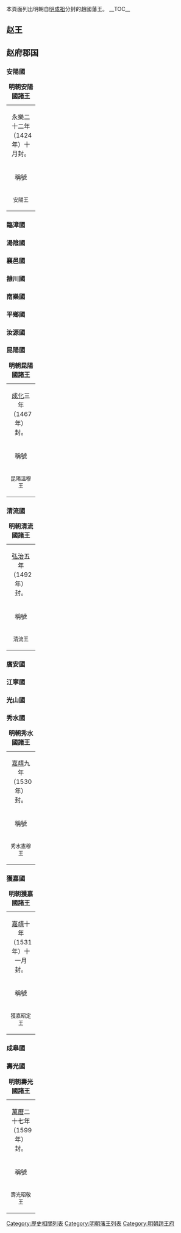 {{CJK-New-Char|24211|228F4|30260|307AC|30F45|3028A}}
本頁面列出明朝自[[明成祖|明成祖]]分封的趙國藩王。
__TOC__

==赵王==
{{明朝諸王列表/明成祖趙國}}
{{chart top|赵王世系图}}
{{chart/start|align=center}}
{{chart|| | | |CC|CC='''朱高燧'''<br />1383–1431<br />{{small|'''趙簡王''' <sup>1</sup> <br />1404–1425}}
| boxstyle_CC=border-width:2px; border-color:orange
}}
{{chart| |,|-|-|-|(| | | | | |}}
{{chart|border=1|s1| |s2|s1=<small>嫡长子</small>| boxstyle_s1=border-width:0px|s2=<small>嫡次子</small>| boxstyle_s2=border-width:0px}}
{{chart|YM| |YZ|YM=朱瞻坺<br />1411–1427<br />{{small|趙悼僖世子<br />1424–1427}}|YZ='''朱瞻塙'''<br />1413–1454<br />{{small|'''趙惠王''' <sup>2</sup><br />1432–1455}}
| boxstyle_YZ=border-width:2px; border-color:orange
}}
{{chart| | | | | |!| | | | | |}}
{{chart|border=1| | | | |s1| | |s1=<small>嫡长子</small>| boxstyle_s1=border-width:0px}}
{{chart|| | | |CC|CC='''朱祁鎡'''<br />1430–1460<br />{{small|'''趙康王''' <sup>3</sup> <br />1456–1460}}
| boxstyle_CC=border-width:2px; border-color:orange
}}
{{chart| | | | | |!| | | | | |}}
{{chart|border=1| | | | |s1| | |s1=<small>庶长子</small>| boxstyle_s1=border-width:0px}}
{{chart|| | | |CC|CC='''朱見灂''' <br />1453–1502<br />{{small|'''趙靖王''' <sup>4</sup> <br />1465–1502}}
| boxstyle_CC=border-width:2px; border-color:orange
}}
{{chart| | | | | |!| | | | | |}}
{{chart|border=1| | | | |s1| | |s1=<small>庶三子</small>| boxstyle_s1=border-width:0px}}
{{chart|| | | |CC|CC='''朱祐棌'''<br />1460–1518<br />{{small|'''趙莊王''' <sup>5</sup> <br />1503–1518}}
| boxstyle_CC=border-width:2px; border-color:orange
}}
{{chart| | | | | |!| | | | | |}}
{{chart|border=1| | | | |s1| | |s1=<small>嫡长子</small>| boxstyle_s1=border-width:0px}}
{{chart|| | | |CC|CC='''朱厚煜'''<br />1498–1560<br />{{small|'''趙康王''' <sup>6</sup> <br />1521–1560}}
| boxstyle_CC=border-width:2px; border-color:orange
}}
{{chart| | | | | |)|-|-|-|.| |}}
{{chart|border=1| | | | |s1| |s2|s1=<small>庶长子</small>| boxstyle_s1=border-width:0px|s2=<small>庶四子</small>| boxstyle_s2=border-width:0px}}
{{chart|| | | |CC| |CH|CC=朱載培<br />1510–1537<br />{{small|獲嘉昭定王<br />趙恭王<br />''（追封）''}}|CH=朱载垸<br />''（1584年薨）''<br />{{small|赵府宗理<br />1538–1565<br />成皋端穆王}}
| boxstyle_CC=border-width:2px; border-color:red
| boxstyle_CH=border-width:2px; border-color:blue
}}
{{chart| | | | | |!| | | |!| |}}
{{chart|border=1| | | | |s1| |s2|s1=<small>庶长子</small>| boxstyle_s1=border-width:0px|s2=<small>庶长子</small>| boxstyle_s2=border-width:0px}}
{{chart|| | | |CC| |CZ|CC=朱翊錙<br />(1537 - 1559)<br />{{small|赵世孙<br />(1549 - 1559)<br />“趙安王”<br />（追封）}}|CZ=朱翊錝<br />''（1577年薨）''<br />{{small|成皋镇国将军}}
| boxstyle_CC=border-width:2px; border-color:red
}}
{{chart| | | | | |!| | | |!| |}}
{{chart|border=1| | | | |s1| |s2|s1=<small>嫡长子</small>| boxstyle_s1=border-width:0px|s2=<small>庶长子</small>| boxstyle_s2=border-width:0px}}
{{chart|| | | |CC| |CH|CC='''朱常清'''<br />1555–1614<br />{{small|'''趙穆王''' <sup>7</sup> <br />1565–1614}}|CH='''朱常㳛'''<br />1574–1644<br />{{small|'''趙恪王''' <sup>9</sup> <br />1632–1644}}
| boxstyle_CC=border-width:2px; border-color:orange
| boxstyle_CH=border-width:2px; border-color:orange
}}
{{chart| |,|-|-|-|(| | | |!| |}}
{{chart|border=1|s1| |s2| | |!|s1=<small>嫡长子</small>| boxstyle_s1=border-width:0px|s2=<small>庶七子</small>| boxstyle_s2=border-width:0px}}
{{chart|YM| |YZ| |YY|YM=朱由松<br />''（1614年薨）''<br />{{small|赵世子<br />1585–1614}}|YZ=朱由桂<br />1590–1608<br />{{small|壽光昭敬王<br />趙順王<br />''（追封）''}}|YY='''朱由棪'''<br />1614–1647<br />{{small|'''赵王''' <sup>10</sup><br />1646–1647}}
| boxstyle_YY=border-width:2px; border-color:orange
| boxstyle_YZ=border-width:2px; border-color:red
}}
{{chart| | | | | |!| | |}}
{{chart|border=1| | | | |s1| | |s1=<small>嫡长子</small>| boxstyle_s1=border-width:0px}}
{{chart| | | | |ZX|ZX=朱慈𢣴<br />{{small|'''赵王''' <sup>8</sup><br />1617–?}}
| boxstyle_ZX=border-width:2px; border-color:orange
}}
{{chart/end}}
{{chart bottom}}

==赵府郡国==
{{chart top|赵府郡国世系图}}
{{chart/start|align=center}}
{{chart| | | | | | | | | YL |YL=[[明成祖朱棣|明成祖朱棣]]| boxstyle_ YL=border-width:2px; border-color:yellow
}}
{{chart| | | | | | | | | |!| |}}
{{chart|border=1| | | | | | | | |s1|s1=<small>嫡三子</small>| boxstyle_s1=border-width:0px}}
{{chart|border=| | | | | | | | | QW |QW='''赵王'''<br/><small>''永乐二年（1404年）封于彰德府''</small>}}
{{chart| | | | | | | | | ZQ |ZQ='''[[朱高燧|朱高燧]]'''<br />{{small|'''趙簡王 <sup>1</sup>'''<br />1404–1425}}
| boxstyle_ ZQ=border-width:2px; border-color:orange
}}
{{chart| | | | | | | | | |!| |}}
{{chart|border=1| | | | | | | | |s1|s1=<small>嫡次子</small>| boxstyle_s1=border-width:0px}}
{{chart|border=| | | | | | | | | QL | | | |QL='''''安陽王'''''<br /><small>''永乐二十二年（1424年）十月封<br宣德七年袭封赵王而例不袭''</small>}}
{{chart| | | | | | | | | ZQ |ZQ='''[[朱瞻塙|朱瞻塙]]'''<br />{{small|'''趙惠王 <sup>2</sup>'''<br />1432–1455}}
| boxstyle_ ZQ=border-width:2px; border-color:orange
}}
{{chart| |,|-|-|-|v|-|-|-|^|-|-|-|v|-|-|-|v|-|-|-|v|-|-|-|.| |}}
{{chart|border=1|s1| |s2| |s3| |s4| |s5| |s6| |s7| |s1=<small>嫡长子</small>| boxstyle_s1=border-width:0px|s2=<small>嫡次子</small>| boxstyle_s2=border-width:0px|s3=<small>嫡三子</small>| boxstyle_s3=border-width:0px|s4=<small>嫡四子</small>| boxstyle_s4=border-width:0px|s5=<small>嫡五子</small>| boxstyle_s5=border-width:0px|s6=<small>嫡六子</small>| boxstyle_s6=border-width:0px|s7=<small>嫡七子</small>| boxstyle_s7=border-width:0px}}
{{chart|border=| |!| | |LZ| |TY| |XY| |LC| |NL| |PX| |LZ='''''臨漳王'''''<br /><small>''正统九年（1444年）封''</small>|TY='''''湯陰王'''''<br /><small>''正统九年（1444年）封''</small>|XY='''''襄邑王'''''<br /><small>''正统九年（1444年）封''</small>|LC='''''雒川王'''''<br /><small>''正统十年（1445年）封''</small>|NL='''''南樂王'''''<br /><small>''天顺元年（1457年）封''</small>|PX='''''平鄉王'''''<br /><small>''天顺元年（1457年）封''</small>}}
{{chart|QZ| |QJ| |QR| |QC| |QCH| |QG| |QCO|QZ='''[[朱祁鎡|朱祁鎡]]'''<br />{{small|'''趙康王 <sup>3</sup>'''<br />1456–1460}}|QJ=朱祁鋆<br />''1485年卒''<br />{{small|臨漳恭安王 <sup>1</sup><br />1444−1485}}|QR=朱祁𨧨<br />''1485年卒''<br />{{small|湯陰莊僖王 <sup>1</sup><br />1444−1485}}|QC=朱祁鋥<br />''1465年卒''<br />{{small|襄邑恭定王 <sup>1</sup><br />1444−1465}}|QCH=朱祁鋹<br />''1483年卒''<br />{{small|雒川靖懿王 <sup>1</sup><br />1445−1483}}|QG=朱祁鉷<br />''1503年卒''<br />{{small|南樂安懿王 <sup>1</sup><br />1457−1503}}|QCO=朱祁鏓<br />''1476年卒''<br />{{small|平鄉榮順王 <sup>1</sup><br />1457−1476}}
| boxstyle_QZ=border-width:2px; border-color:orange
}}
{{chart| |!| | | |!| | | |!| | | |!| | | |!| | | |!| | | |!| |}}
{{chart|border=| |!| | |LZ| |TY| |XY| |LC| |NL| |PX| |LZ=<small>''共传七世六代<br />崇祯十六年（1644年）明亡''</small>|TY=<small>''共传二世两代<br />弘治六年（1493年）国除''</small>|XY=<small>''共传五世六代<br />万历十一年（1583年）除封''</small>|LC=<small>''共传九世八代<br />崇祯十六年（1644年）明亡''</small>|NL=<small>''共传七世七代<br />崇祯十六年（1644年）明亡''</small>|PX=<small>''共传六世五代<br />崇祯十六年（1644年）明亡''</small>}}
{{chart| |)|-|-|-|v|-|-|-|.| |}}
{{chart|border=1|s1| |s2| |s3| |s1=<small>''庶长子''</small>| boxstyle_s1=border-width:0px|s2=<small>''庶次子''</small>| boxstyle_s2=border-width:0px|s3=<small>''庶三子''</small>| boxstyle_s3=border-width:0px}}
{{chart|border=| |!| | |RY| |KY| |RY='''''汝源王'''''<br /><small>''天顺元年（1457年）封''</small>|KY='''''昆陽王'''''<br /><small>''成化三年（1467年）封<br />正德元年（1506年）无嗣除封''</small>}}
{{chart|QZ| |QJ| |QR| |QZ='''[[朱見灂|朱見灂]]'''<br />{{small|'''趙靖王 <sup>4</sup>'''<br />1465–1502}}|QJ=朱見淇<br />''1529年卒''<br />{{small|汝源榮昭王 <sup>1</sup><br />1467–1529}}|QR=朱見洽<br />''1506年卒''<br />{{small|昆陽溫穆王<br />1467–1506}}
| boxstyle_QZ=border-width:2px; border-color:orange
}}
{{chart| |!| | | |!| |}}
{{chart|border=| |!| | |RY| | |RY=<small>''共传三世两代<br />嘉靖二十八年（1549年）大宗无嗣除封''</small>}}
{{chart| |)|-|-|-|.| |}}
{{chart|border=1|s1| |s2| | |s1=<small>''庶三子''</small>| boxstyle_s1=border-width:0px|s2=<small>''庶五子''</small>| boxstyle_s2=border-width:0px}}
{{chart|border=|QL| |GN| |QL='''''清流王'''''<br /><small>''弘治五年（1492年）封<br />弘治十六年（1503年）袭封赵王而不例袭''</small>|GN='''''廣安王'''''<br /><small>''弘治五年（1492年）封''</small>}}
{{chart|QZ| |QJ|QZ='''[[朱祐棌|朱祐棌]]'''<br />{{small|'''<br />趙莊王 <sup>5</sup>'''<br />1503–1518}}|QJ=朱祐枳<br />''1502年卒''<br />{{small|廣安端裕王 <sup>1</sup><br />1492–1502}}
| boxstyle_QZ=border-width:2px; border-color:orange
}}
{{chart| |!| | | |!| |}}
{{chart|border=| |!| | |GN| | |GN=<small>''共传四世四代<br />万历三十六年（1606年）无嗣除封''</small>}}
{{chart| |)|-|-|-|v|-|-|-|v|-|-|-|.| |}}
{{chart|border=1|s1| |s2| |s3| |s4| | |s1=<small>嫡长子</small>| boxstyle_s1=border-width:0px|s2=<small>庶三子</small>| boxstyle_s2=border-width:0px|s3=<small>庶四子</small>| boxstyle_s3=border-width:0px|s4=<small>庶六子</small>| boxstyle_s4=border-width:0px}}
{{chart|border=| |!| | |JN| |GS| |XS| |JN='''''江寧王'''''<br /><small>''正德十六年（1521年）封''</small>|GS='''''光山王'''''<br /><small>''嘉靖二年（1523年）封''</small>|XS='''''秀水王'''''<br /><small>''嘉靖九年（1530年）封<br />嘉靖十九年（1540年）无嗣除封''</small>}}
{{chart|QZ| |QJ| |QR| |QC|QZ='''[[朱厚煜|朱厚煜]]'''<br />{{small|'''趙康王 <sup>6</sup>'''<br />1521–1560}}|QJ=朱厚煉<br />''1562年卒''<br />{{small|江寧恭懿王 <sup>1</sup><br />1521–1562}}|QR=朱厚煇<br />''1551年卒''<br />{{small|光山康靖王<br />1523–1551}}|QC=朱厚炯<br />''1540年卒''<br />{{small|秀水憲穆王<br />1530–1540}}
| boxstyle_QZ=border-width:2px; border-color:orange
}}
{{chart| |!| | | |!| | | |!| |}}
{{chart|border=| |!| | |JN| |GS| | | |JN=<small>''共传三世三代<br />万历二十八年（1600年）无嗣除封''</small>|GS=<small>''嘉靖三十年（1511年）无嗣除封<br />由江宁府宗室承光山王祀及管光山府事''</small>}}
{{chart| |!| | | | | | |}}
{{chart| |)|-|-|-|.| | |}}
{{chart|border=1|s1| |s2| |s1=<small>庶三子</small>| boxstyle_s1=border-width:0px|s2=<small>庶四子</small>| boxstyle_s2=border-width:0px}}
{{chart|border=|HJ| |CG| | |HJ='''''獲嘉王'''''<br /><small>''嘉靖十年（1531年）十一月封''</small>|CG='''''成皐王'''''<br /><small>''嘉靖十九年（1540年）封''</small>}}
{{chart|QZ| |QJ| |QZ=[[朱載培|朱載培]]<br />{{small|獲嘉昭定王<br />1521–1560<br />趙恭王<br />''（1565年追封）''}}|QJ=朱載垸<br />''1584年卒''<br />{{small|成皐端穆王 <sup>1</sup><br />1540–1584}}
| boxstyle_QZ=border-width:2px; border-color:red
}}
{{chart| |!| | | |!| | |}}
{{chart|border=1|s1| |s1| |s1=<small>庶长子</small>| boxstyle_s1=border-width:0px}}
{{chart|CC| |CZ|CC=[[朱翊錙|朱翊錙]]<br />{{small|赵世孙<br />1549–1559<br />趙安王<br />''（1565年追封）''}}|CZ=[[朱翊錝|朱翊錝]]<br />{{small|成皋镇国将军}}
| boxstyle_CC=border-width:2px; border-color:red
}}
{{chart| |!| | | |!| | |}}
{{chart|border=1|s1| |s2| | | |s1=<small>嫡长子</small>| boxstyle_s1=border-width:0px|s2=<small>庶长子</small>| boxstyle_s2=border-width:0px}}
{{chart|border=| |!| | |CG| |CG='''''第二代成皋王'''''<br /><small>''万历十五年（1587年）袭封，崇祯五年（1632年）袭封赵王而不例袭''</small>}}
{{chart|CC| |CH|CC='''[[朱常清|朱常清]]'''<br />{{small|'''趙穆王 <sup>7</sup>'''<br />1565–1614}}|CH='''[[朱常㳛|朱常㳛]]'''<br />1574–1644<br />{{small|'''趙恪王 <sup>9</sup>'''<br />1632–1644}}
| boxstyle_CC=border-width:2px; border-color:orange
| boxstyle_CH=border-width:2px; border-color:orange
}}
{{chart| |!| | | |!| | |}}
{{chart|border=1|s7| | |!|s7=<small>''庶七子''</small>| boxstyle_s7=border-width:0px}}
{{chart|border=|SG| | |!| | |SG='''''壽光王'''''<br /><small>''万历二十七年（1599年）封''</small>}}
{{chart|YZ| |YY|YZ=[[朱由桂|朱由桂]]<br />{{small|壽光昭敬王<br />1599-1608<br />趙順王<br />''（1617年追封）''}}|YY='''[[朱由棪|朱由棪]]'''<br />{{small|'''赵王 <sup>10</sup>'''<br />1646–1647}}
| boxstyle_YY=border-width:2px; border-color:orange
| boxstyle_YZ=border-width:2px; border-color:red
}}
{{chart| |!| | |}}
{{chart|ZX|ZX='''[[朱慈𢣴|朱慈𢣴]]'''<br />{{small|'''赵王 <sup>8</sup>'''<br />1617–？}}
| boxstyle_ZX=border-width:2px; border-color:orange
}}
{{chart/end}}
{{chart bottom}}

===安陽國===
{| class="wikitable" width=98%
|+'''明朝安陽國諸王'''
|-
| colspan=5 align="center"|永樂二十二年（1424年）十月封。
|-
!稱號||style="white-space:nowrap;"|國君姓名||關係||在位年數||註記
|-
|width="60" align ="center"|<small>安陽王||width="70" align ="center"|<small>[[朱瞻塙|朱瞻塙]]||width="135"|<small>朱高燧、嫡二子||width="115" align ="center"|<small>1424年—1432年||<small>永樂二十二年十月封。[[宣德|宣德]]七年嗣趙封，郡爵例不襲。
|}

===臨漳國===
{{明朝諸王列表/臨漳國}}
===湯陰國===
{{明朝諸王列表/湯陰國}}

===襄邑國===
{{明朝諸王列表/襄邑國}}
===雒川國===
{{明朝諸王列表/雒川國}}
===南樂國===
{{明朝諸王列表/南樂國}}
===平鄉國===
{{明朝諸王列表/平鄉國}}
===汝源國===
{{明朝諸王列表/汝源國}}
===昆陽國===
{| class="wikitable" width=98%
|+'''明朝昆陽國諸王'''
|-
| colspan=5 align="center"|[[成化|成化]]三年（1467年）封。
|-
!稱號||style="white-space:nowrap;"|國君姓名||關係||在位年數||註記
|-
|width="60" align ="center"|<small>昆陽溫穆王||width="70" align ="center"|<small>[[朱見洽|朱見洽]]||width="135"|<small>朱祁鎡、庶二子||width="115" align ="center"|<small>1467年—1506年||<small>成化三年封。[[正德_(明朝)|正德]]元年薨。無子，除。
|}

===清流國===
{| class="wikitable" width=98%
|+'''明朝清流國諸王'''
|-
| colspan=5 align="center"|[[弘治_(明朝)|弘治]]五年（1492年）封。
|-
!稱號||style="white-space:nowrap;"|國君姓名||關係||在位年數||註記
|-
|width="60" align ="center"|<small>清流王||width="70" align ="center"|<small>[[朱祐棌|朱祐棌]]||width="135"|<small>朱見灂、庶三子||width="115" align ="center"|<small>1492年—1503年||<small>弘治五年封，弘治十六年晉趙封。郡爵不再襲。
|}

===廣安國===
{{明朝諸王列表/廣安國}}
===江寧國===
{{明朝諸王列表/江寧國}}
===光山國===
{{明朝諸王列表/光山國}}

===秀水國===
{| class="wikitable" width=98%
|+'''明朝秀水國諸王'''
|-
| colspan=5 align="center"|[[嘉靖|嘉靖]]九年（1530年）封。
|-
!稱號||style="white-space:nowrap;"|國君姓名||關係||在位年數||註記
|-
|width="60" align ="center"|<small>秀水憲穆王||width="70" align ="center"|<small>[[朱厚炯|朱厚炯]]||width="135"|<small>朱祐棌、庶六子||width="115" align ="center"|<small>1530年—1540年||<small>嘉靖九年封。十九年薨。一子殀，除。
|}
===獲嘉國===
{| class="wikitable" width=98%
|+'''明朝獲嘉國諸王'''
|-
| colspan=5 align="center"|[[嘉靖|嘉靖]]十年（1531年）十一月封。
|-
!稱號||style="white-space:nowrap;"|國君姓名||關係||在位年數||註記
|-
|width="60" align ="center"|<small>獲嘉昭定王||width="70" align ="center"|<small>[[朱載培|朱載培]]||width="135"|<small>朱厚煜、庶一子||width="115" align ="center"|<small>1531年—1537年||<small>嘉靖十年十一月封。十六年薨。後以孫[[朱常清_(趙王)|常清]]襲趙封，進封親王，改諡曰恭。
|}

===成皋國===
{{明朝諸王列表/成皋國}}
===壽光國===
{| class="wikitable" width=98%
|+'''明朝壽光國諸王'''
|-
| colspan=5 align="center"|[[萬曆|萬曆]]二十七年（1599年）封。
|-
!稱號||style="white-space:nowrap;"|國君姓名||關係||在位年數||註記
|-
|width="60" align ="center"|<small>壽光昭敬王||width="70" align ="center"|<small>[[朱由桂_(趙王)|朱由桂]]||width="135"|<small>朱常清、庶七子||width="115" align ="center"|<small>1599年—1608年||<small>萬曆二十七年封。三十六年薨。後子[[朱慈𢣴|慈𢣴]]嗣趙封，郡爵例不襲。
|}
{{明朝藩王列表}}

[[Category:歷史相關列表|Category:歷史相關列表]]
[[Category:明朝藩王列表|Category:明朝藩王列表]]
[[Category:明朝趙王府|Category:明朝趙王府]]